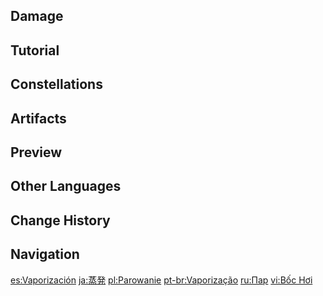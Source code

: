 {{For|Elemental Reactions in [[Genius Invokation TCG]]|Genius Invokation TCG/Rules#Elemental Reactions}}
{{See also|Elemental Gauge Theory}}
{{Terminology Infobox
|image        = Reaction Vaporize.png
|caption      = Elements that trigger Vaporize reaction (Hydro and Pyro)
|type         = Elemental Reactions
}}
{{Elemental Reaction Intro|element1=Hydro|element2=Pyro}}

==Damage==
{{Main|Damage#Amplifying Reaction Damage}}

==Tutorial==
{{See also|Elemental Trial}}
{{Tutorial
|image1 = Tutorial Elemental Trial Vaporize 1.png
|text1  = When {{Pyro}} meets {{Hydro}}, Vaporize occurs. Vaporize causes the triggering source of {{Hydro}} or {{Color|Pyro DMG}} to receive a certain DMG Bonus. If the triggering DMG type is {{Hydro}}, it will receive a greater DMG Bonus than {{Pyro}}.
|image2 = Tutorial Elemental Trial Vaporize 2.png
|image3 = Tutorial Elemental Trial Vaporize 3.png
|text2  = Use {{Pyro}} attacks in battle to infuse opponents with {{Pyro}}. Then, switch to a {{Hydro}} character and use {{Hydro}} attacks to trigger Vaporize and increase the DMG dealt to defeat your opponents swiftly!
}}

==Constellations==
{{Constellations by Category Table|Vaporize DMG Bonus Constellations|shortheader=increase the damage from Vaporize reactions}}

==Artifacts==
{{Artifacts by Category Table|Vaporize DMG Increase Artifacts|shortheader=increase the damage from Vaporize reactions}}

==Preview==
{{Preview
|file    = Status Vaporize
|caption = Causing Vaporize on a [[Pyro Slime]]
}}

==Other Languages==
{{Other Languages
|en      = Vaporize
|zhs     = 蒸发
|zhs_rm  = Zhēngfā
|zht     = 蒸發
|zht_rm  = Zhēngfā
|zh_tl   = 
|ja      = 蒸発
|ja_rm   = Jouhatsu
|ja_tl   = 
|ko      = 증발
|ko_tl   = Vaporization
|es      = Vaporizado
|es_tl   = Vaporized
|fr      = Évaporation
|fr_tl   = Evaporation
|ru      = Пар
|ru_tl   = Vapor
|th      = ระเหย
|th_rm   = Rahoei
|th_tl   = Evaporate
|vi      = Bốc Hơi
|vi_tl   = 
|de      = Verdampfen
|de_tl   = Vaporize
|id      = Vaporize
|pt      = Vaporizar
|pt_tl   = 
|tr      = Buharlaşma
|tr_tl   = Vaporize
|it      = Vaporizzazione
|it_tl   = Vaporization
}}

==Change History==
{{Change History|1.0}}

==Navigation==
{{Element Navbox}}

[[es:Vaporización]]
[[ja:蒸発]]
[[pl:Parowanie]]
[[pt-br:Vaporização]]
[[ru:Пар]]
[[vi:Bốc Hơi]]